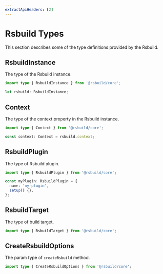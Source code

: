 ```yaml
---
extractApiHeaders: [2]
---
```


# Rsbuild Types

This section describes some of the type definitions provided by the Rsbuild.

## RsbuildInstance

The type of the Rsbuild instance.

```ts
import type { RsbuildInstance } from '@rsbuild/core';

let rsbuild: RsbuildInstance;
```

## Context

The type of the context property in the Rsbuild instance.

```ts
import type { Context } from '@rsbuild/core';

const context: Context = rsbuild.context;
```

## RsbuildPlugin

The type of Rsbuild plugin.

```ts
import type { RsbuildPlugin } from '@rsbuild/core';

const myPlugin: RsbuildPlugin = {
  name: 'my-plugin',
  setup() {},
};
```

## RsbuildTarget

The type of build target.

```ts
import type { RsbuildTarget } from '@rsbuild/core';
```

## CreateRsbuildOptions

The param type of `createRsbuild` method.

```ts
import type { CreateRsbuildOptions } from '@rsbuild/core';
```
